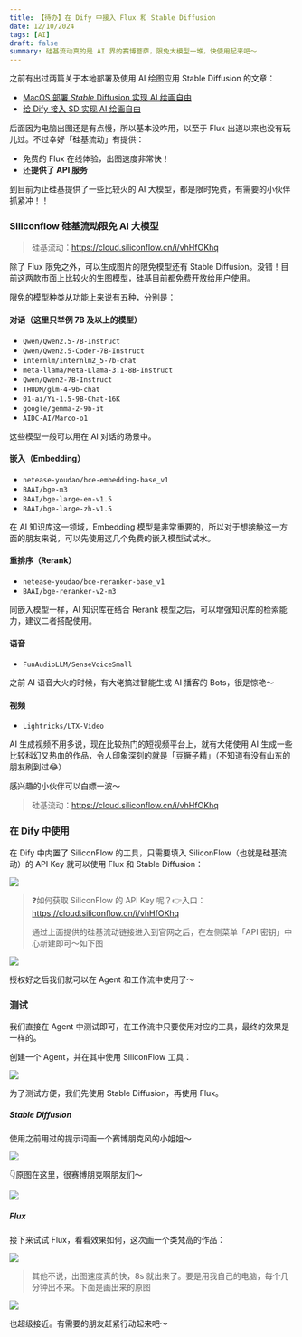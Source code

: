 ```yaml
---
title: 【待办】在 Dify 中接入 Flux 和 Stable Diffusion
date: 12/10/2024
tags: [AI]
draft: false
summary: 硅基流动真的是 AI 界的赛博菩萨，限免大模型一堆，快使用起来吧～
---
```


之前有出过两篇关于本地部署及使用 AI 绘图应用 Stable Diffusion 的文章：

*   [MacOS 部署 *Stable* Diffusion 实现 AI 绘画自由](https://mp.weixin.qq.com/s/JZ6Hflg6-ZcYbRYGrcfabw)
*   [给 Dify 接入 SD 实现 AI 绘画自由](https://mp.weixin.qq.com/s/vIUycZfhlFTGhhSSDcUJ6g)

后面因为电脑出图还是有点慢，所以基本没咋用，以至于 Flux 出道以来也没有玩儿过。不过幸好「硅基流动」有提供：

*   免费的 Flux 在线体验，出图速度非常快！
*   还**提供了 API 服务**

到目前为止硅基提供了一些比较火的 AI 大模型，都是限时免费，有需要的小伙伴抓紧冲！！

### Siliconflow 硅基流动限免 AI 大模型

> 硅基流动：<https://cloud.siliconflow.cn/i/vhHfOKhq>

除了 Flux 限免之外，可以生成图片的限免模型还有 Stable Diffusion。没错！目前这两款市面上比较火的生图模型，硅基目前都免费开放给用户使用。

限免的模型种类从功能上来说有五种，分别是：

#### 对话（这里只举例 7B 及以上的模型）

*   `Qwen/Qwen2.5-7B-Instruct`
*   `Qwen/Qwen2.5-Coder-7B-Instruct`
*   `internlm/internlm2_5-7b-chat`
*   `meta-llama/Meta-Llama-3.1-8B-Instruct`
*   `Qwen/Qwen2-7B-Instruct`
*   `THUDM/glm-4-9b-chat`
*   `01-ai/Yi-1.5-9B-Chat-16K`
*   `google/gemma-2-9b-it`
*   `AIDC-AI/Marco-o1`

这些模型一般可以用在 AI 对话的场景中。

#### 嵌入（Embedding）

*   `netease-youdao/bce-embedding-base_v1`
*   `BAAI/bge-m3`
*   `BAAI/bge-large-en-v1.5`
*   `BAAI/bge-large-zh-v1.5`

在 AI 知识库这一领域，Embedding 模型是非常重要的，所以对于想接触这一方面的朋友来说，可以先使用这几个免费的嵌入模型试试水。

#### 重排序（Rerank）

*   `netease-youdao/bce-reranker-base_v1`
*   `BAAI/bge-reranker-v2-m3`

同嵌入模型一样，AI 知识库在结合 Rerank 模型之后，可以增强知识库的检索能力，建议二者搭配使用。

#### 语音

*   `FunAudioLLM/SenseVoiceSmall`

之前 AI 语音大火的时候，有大佬搞过智能生成 AI 播客的 Bots，很是惊艳～

#### 视频

*   `Lightricks/LTX-Video`

AI 生成视频不用多说，现在比较热门的短视频平台上，就有大佬使用 AI 生成一些比较科幻又热血的作品，令人印象深刻的就是「豆撅子精」（不知道有没有山东的朋友刷到过😂）

感兴趣的小伙伴可以白嫖一波～

> 硅基流动：<https://cloud.siliconflow.cn/i/vhHfOKhq>

### 在 Dify 中使用

在 Dify 中内置了 SiliconFlow 的工具，只需要填入 SiliconFlow（也就是硅基流动）的 API Key 就可以使用 Flux 和 Stable Diffusion：

![](https://note.ihsxu.com/api/imgs/1733669256945.webp)

> ❓如何获取 SiliconFlow 的 API Key 呢？👉入口：<https://cloud.siliconflow.cn/i/vhHfOKhq>
>
> 通过上面提供的硅基流动链接进入到官网之后，在左侧菜单「API 密钥」中心新建即可～如下图

![](https://note.ihsxu.com/api/imgs/1733669715344.webp)

授权好之后我们就可以在 Agent 和工作流中使用了～

### 测试

我们直接在 Agent 中测试即可，在工作流中只要使用对应的工具，最终的效果是一样的。

创建一个 Agent，并在其中使用 SiliconFlow 工具：

![](https://note.ihsxu.com/api/imgs/1733669905665.webp)

为了测试方便，我们先使用 Stable Diffusion，再使用 Flux。

##### Stable Diffusion

使用之前用过的提示词画一个赛博朋克风的小姐姐～

![](https://note.ihsxu.com/api/imgs/1733754610356.webp)

👇原图在这里，很赛博朋克啊朋友们～

![](https://note.ihsxu.com/api/imgs/1733754655606.webp)

##### Flux

接下来试试 Flux，看看效果如何，这次画一个类梵高的作品：

![](https://note.ihsxu.com/api/imgs/1733755231136.webp)

> 其他不说，出图速度真的快，8s 就出来了。要是用我自己的电脑，每个几分钟出不来。下面是画出来的原图

![](https://note.ihsxu.com/api/imgs/1733755370187.webp)

也超级接近。有需要的朋友赶紧行动起来吧～

